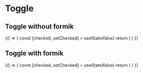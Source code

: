 
# Toggle

<Props of={Toggle} />

## Toggle without formik

<Playground>
  {() => {
    const [checked, setChecked] = useState(false)
    return (
      <Toggle
        name='name-toggle'
        id='id-toggle'
        onChange={setChecked}
        checked={checked}
      />
    )
  }}
</Playground>

## Toggle with formik

<Playground>
  {() => {
    const [checked, setChecked] = useState(false)
    return (
      <FormikToggle
        field={{
          name: 'toggle-name',
          value: checked,
          onChange: setChecked
        }}
        form={{ errors: {}, touched: {} }}
        id='toggle-id'
      />
    )
  }}
</Playground>
